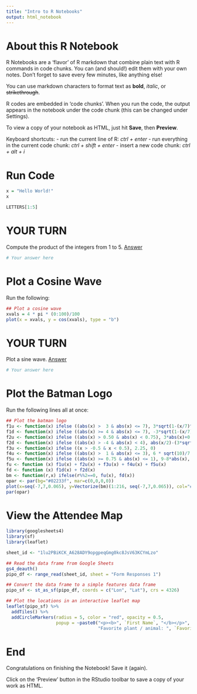 ```yaml
---
title: "Intro to R Notebooks"
output: html_notebook
---
```


# About this R Notebook

R Notebooks are a 'flavor' of R markdown that combine plain text with R commands in code chunks. You can (and should!) edit them with your own notes. Don't forget to save every few minutes, like anything else!

You can use markdown characters to format text as **bold**, *italic*, or ~~strikethrough~~.

R codes are embedded in 'code chunks'. When you run the code, the output appears in the notebook under the code chunk (this can be changed under Settings).

To view a copy of your notebook as HTML, just hit **Save**, then **Preview**.

Keyboard shortcuts:
 - run the current line of R: *ctrl + enter*
 - run everything in the current code chunk: *ctrl + shift + enter*
 - insert a new code chunk: *ctrl + alt + i*

# Run Code

```r
x = "Hello World!"
x
```

```r
LETTERS[1:5]
```

# YOUR TURN

Compute the product of the integers from 1 to 5. [Answer](https://bit.ly/3rnlOaY)

```r
# Your answer here
```

# Plot a Cosine Wave

Run the following:

```r
## Plot a cosine wave
xvals = 4 * pi * (0:100)/100
plot(x = xvals, y = cos(xvals), type = "b")
```

# YOUR TURN

Plot a sine wave. [Answer](https://bit.ly/36NPmp2)

```r
# Your answer here
```

# Plot the Batman Logo

Run the following lines all at once:

```r
## Plot the batman logo
f1u <- function(x) ifelse ((abs(x) >  3 & abs(x) <= 7), 3*sqrt(1-(x/7)^2), 0)
f1d <- function(x) ifelse ((abs(x) >= 4 & abs(x) <= 7), -3*sqrt(1-(x/7)^2), 0)
f2u <- function(x) ifelse ((abs(x) > 0.50 & abs(x) < 0.75), 3*abs(x)+0.75, 0)
f2d <- function(x) ifelse ((abs(x) > -4 & abs(x) < 4), abs(x/2)-(3*sqrt(33)-7)*x^2/112-3 + sqrt(1-(abs(abs(x)-2)-1)^2), 0)
f3u <- function(x) ifelse ((x > -0.5 & x < 0.5), 2.25, 0)
f4u <- function(x) ifelse ((abs(x) >  1 & abs(x) <= 3), 6 * sqrt(10)/7 + (1.5 - 0.5 * abs(x)) * sqrt(abs(abs(x)-1)/(abs(x)-1)) - 6 * sqrt(10) * sqrt(4-(abs(x)-1)^2)/14, 0)
f5u <- function(x) ifelse ((abs(x) >= 0.75 & abs(x) <= 1), 9-8*abs(x), 0)
fu <- function (x) f1u(x) + f2u(x) + f3u(x) + f4u(x) + f5u(x)
fd <- function (x) f1d(x) + f2d(x)
bm <- function(r,x) ifelse(r%%2==0, fu(x), fd(x))
opar <- par(bg="#02233f", mar=c(0,0,0,0))
plot(x=seq(-7,7,0.065), y=Vectorize(bm)(1:216, seq(-7,7,0.065)), col="#999900", type="l", lwd=3)
par(opar)
```

# View the Attendee Map

```r
library(googlesheets4)
library(sf)
library(leaflet)

sheet_id <- "1lu2PBiKCK_A628ADY9opgpeqGmg0kc8JsV63KCYmLzo"

## Read the data frame from Google Sheets
gs4_deauth()
pipo_df <- range_read(sheet_id, sheet = "Form Responses 1")

## Convert the data frame to a simple features data frame
pipo_sf <- st_as_sf(pipo_df, coords = c("Lon", "Lat"), crs = 4326)

## Plot the locations in an interactive leaflet map
leaflet(pipo_sf) %>% 
  addTiles() %>% 
  addCircleMarkers(radius = 5, color = "red", opacity = 0.5, 
                   popup = ~paste0("<p><b>", `First Name`, "</b></p>",
                                   "Favorite plant / animal: ", `Favorite plant or animal`, "</p>"))
```

# End

Congratulations on finishing the Notebook! Save it (again).

Click on the 'Preview' button in the RStudio toolbar to save a copy of your work as HTML.


